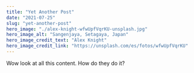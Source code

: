 ---
title: "Yet Another Post"
date: "2021-07-25"
slug: "yet-another-post"
hero_image: "./alex-knight-wfwUpfVqrKU-unsplash.jpg"
hero_image_alt: "Sangenjaya, Setagaya, Japan"
hero_image_credit_text: "Alex Knight"
hero_image_credit_link: "https://unsplash.com/es/fotos/wfwUpfVqrKU"
---

Wow look at all this content. How do they do it?
